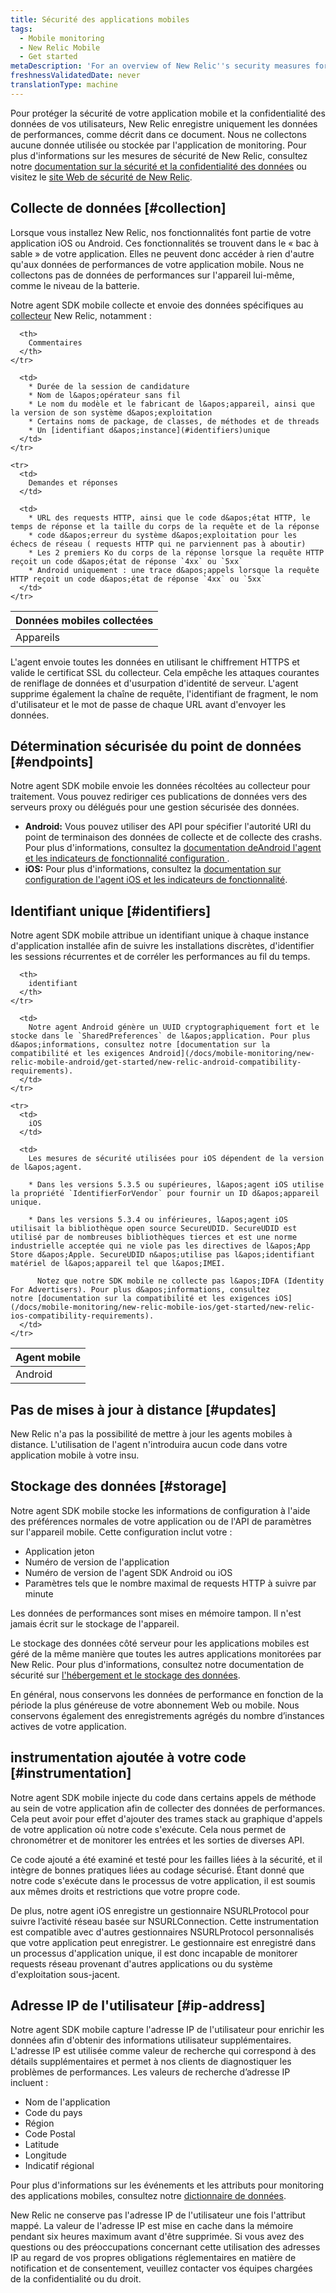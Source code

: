 ```yaml
---
title: Sécurité des applications mobiles
tags:
  - Mobile monitoring
  - New Relic Mobile
  - Get started
metaDescription: 'For an overview of New Relic''s security measures for mobile applications, start here.'
freshnessValidatedDate: never
translationType: machine
---
```


Pour protéger la sécurité de votre application mobile et la confidentialité des données de vos utilisateurs, New Relic enregistre uniquement les données de performances, comme décrit dans ce document. Nous ne collectons aucune donnée utilisée ou stockée par l&apos;application de monitoring. Pour plus d&apos;informations sur les mesures de sécurité de New Relic, consultez notre [documentation sur la sécurité et la confidentialité des données](/docs/security/new-relic-security/data-privacy/data-privacy-new-relic) ou visitez le [site Web de sécurité de New Relic](https://newrelic.com/security).

## Collecte de données [#collection]

Lorsque vous installez New Relic, nos fonctionnalités <InlinePopover type="mobile" />font partie de votre application iOS ou Android. Ces fonctionnalités se trouvent dans le « bac à sable » de votre application. Elles ne peuvent donc accéder à rien d&apos;autre qu&apos;aux données de performances de votre application mobile. Nous ne collectons pas de données de performances sur l&apos;appareil lui-même, comme le niveau de la batterie.

Notre agent SDK mobile collecte et envoie des données spécifiques au [collecteur](/docs/using-new-relic/welcome-new-relic/getting-started/glossary#collector) New Relic, notamment :

<table>
  <thead>
    <tr>
      <th style={{ width: "200px" }}>
        Données mobiles collectées
      </th>

      <th>
        Commentaires
      </th>
    </tr>
  </thead>

  <tbody>
    <tr>
      <td>
        Appareils
      </td>

      <td>
        * Durée de la session de candidature
        * Nom de l&apos;opérateur sans fil
        * Le nom du modèle et le fabricant de l&apos;appareil, ainsi que la version de son système d&apos;exploitation
        * Certains noms de package, de classes, de méthodes et de threads
        * Un [identifiant d&apos;instance](#identifiers)unique
      </td>
    </tr>

    <tr>
      <td>
        Demandes et réponses
      </td>

      <td>
        * URL des requests HTTP, ainsi que le code d&apos;état HTTP, le temps de réponse et la taille du corps de la requête et de la réponse
        * code d&apos;erreur du système d&apos;exploitation pour les échecs de réseau ( requests HTTP qui ne parviennent pas à aboutir)
        * Les 2 premiers Ko du corps de la réponse lorsque la requête HTTP reçoit un code d&apos;état de réponse `4xx` ou `5xx`
        * Android uniquement : une trace d&apos;appels lorsque la requête HTTP reçoit un code d&apos;état de réponse `4xx` ou `5xx`
      </td>
    </tr>
  </tbody>
</table>

L&apos;agent envoie toutes les données en utilisant le chiffrement HTTPS et valide le certificat SSL du collecteur. Cela empêche les attaques courantes de reniflage de données et d&apos;usurpation d&apos;identité de serveur. L&apos;agent supprime également la chaîne de requête, l&apos;identifiant de fragment, le nom d&apos;utilisateur et le mot de passe de chaque URL avant d&apos;envoyer les données.

## Détermination sécurisée du point de données [#endpoints]

Notre agent SDK mobile envoie les données récoltées au collecteur pour traitement. Vous pouvez rediriger ces publications de données vers des serveurs proxy ou délégués pour une gestion sécurisée des données.

* <DNT>**Android:**</DNT> Vous pouvez utiliser des API pour spécifier l&apos;autorité URI du point de terminaison des données de collecte et de collecte des crashs. Pour plus d&apos;informations, consultez la [documentation deAndroid l&apos;agent et les indicateurs de fonctionnalité configuration ](/docs/mobile-monitoring/new-relic-mobile/mobile-sdk/configure-settings/).
* <DNT>**iOS:**</DNT> Pour plus d&apos;informations, consultez la [documentation sur configuration de l&apos;agent iOS et les indicateurs de fonctionnalité](/docs/mobile-monitoring/new-relic-mobile/mobile-sdk/configure-settings/).

## Identifiant unique [#identifiers]

Notre agent SDK mobile attribue un identifiant unique à chaque instance d&apos;application installée afin de suivre les installations discrètes, d&apos;identifier les sessions récurrentes et de corréler les performances au fil du temps.

<table>
  <thead>
    <tr>
      <th style={{ width: "150px" }}>
        Agent mobile
      </th>

      <th>
        identifiant
      </th>
    </tr>
  </thead>

  <tbody>
    <tr>
      <td>
        Android
      </td>

      <td>
        Notre agent Android génère un UUID cryptographiquement fort et le stocke dans le `SharedPreferences` de l&apos;application. Pour plus d&apos;informations, consultez notre [documentation sur la compatibilité et les exigences Android](/docs/mobile-monitoring/new-relic-mobile-android/get-started/new-relic-android-compatibility-requirements).
      </td>
    </tr>

    <tr>
      <td>
        iOS
      </td>

      <td>
        Les mesures de sécurité utilisées pour iOS dépendent de la version de l&apos;agent.

        * Dans les versions 5.3.5 ou supérieures, l&apos;agent iOS utilise la propriété `IdentifierForVendor` pour fournir un ID d&apos;appareil unique.

        * Dans les versions 5.3.4 ou inférieures, l&apos;agent iOS utilisait la bibliothèque open source SecureUDID. SecureUDID est utilisé par de nombreuses bibliothèques tierces et est une norme industrielle acceptée qui ne viole pas les directives de l&apos;App Store d&apos;Apple. SecureUDID n&apos;utilise pas l&apos;identifiant matériel de l&apos;appareil tel que l&apos;IMEI.

          Notez que notre SDK mobile ne collecte pas l&apos;IDFA (Identity For Advertisers). Pour plus d&apos;informations, consultez notre [documentation sur la compatibilité et les exigences iOS](/docs/mobile-monitoring/new-relic-mobile-ios/get-started/new-relic-ios-compatibility-requirements).
      </td>
    </tr>
  </tbody>
</table>

## Pas de mises à jour à distance [#updates]

New Relic n&apos;a pas la possibilité de mettre à jour les agents mobiles à distance. L&apos;utilisation de l&apos;agent n&apos;introduira aucun code dans votre application mobile à votre insu.

## Stockage des données [#storage]

Notre agent SDK mobile stocke les informations de configuration à l&apos;aide des préférences normales de votre application ou de l&apos;API de paramètres sur l&apos;appareil mobile. Cette configuration inclut votre :

* Application jeton
* Numéro de version de l&apos;application
* Numéro de version de l&apos;agent SDK Android ou iOS
* Paramètres tels que le nombre maximal de requests HTTP à suivre par minute

Les données de performances sont mises en mémoire tampon. Il n&apos;est jamais écrit sur le stockage de l&apos;appareil.

Le stockage des données côté serveur pour les applications mobiles est géré de la même manière que toutes les autres applications monitorées par New Relic. Pour plus d&apos;informations, consultez notre documentation de sécurité sur [l&apos;hébergement et le stockage des données](/docs/security/new-relic-security/data-privacy/security-controls-privacy#Hosting_and_Data_Storage).

En général, nous conservons les données de performance en fonction de la période la plus généreuse de votre abonnement Web ou mobile. Nous conservons également des enregistrements agrégés du nombre d’instances actives de votre application.

## instrumentation ajoutée à votre code [#instrumentation]

Notre agent SDK mobile injecte du code dans certains appels de méthode au sein de votre application afin de collecter des données de performances. Cela peut avoir pour effet d&apos;ajouter des trames stack au graphique d&apos;appels de votre application où notre code s&apos;exécute. Cela nous permet de chronométrer et de monitorer les entrées et les sorties de diverses API.

Ce code ajouté a été examiné et testé pour les failles liées à la sécurité, et il intègre de bonnes pratiques liées au codage sécurisé. Étant donné que notre code s&apos;exécute dans le processus de votre application, il est soumis aux mêmes droits et restrictions que votre propre code.

De plus, notre agent iOS enregistre un gestionnaire NSURLProtocol pour suivre l’activité réseau basée sur NSURLConnection. Cette instrumentation est compatible avec d&apos;autres gestionnaires NSURLProtocol personnalisés que votre application peut enregistrer. Le gestionnaire est enregistré dans un processus d&apos;application unique, il est donc incapable de monitorer requests réseau provenant d&apos;autres applications ou du système d&apos;exploitation sous-jacent.

## Adresse IP de l&apos;utilisateur [#ip-address]

Notre agent SDK mobile capture l&apos;adresse IP de l&apos;utilisateur pour enrichir les données afin d&apos;obtenir des informations utilisateur supplémentaires. L&apos;adresse IP est utilisée comme valeur de recherche qui correspond à des détails supplémentaires et permet à nos clients de diagnostiquer les problèmes de performances. Les valeurs de recherche d’adresse IP incluent :

* Nom de l&apos;application
* Code du pays
* Région
* Code Postal
* Latitude
* Longitude
* Indicatif régional

Pour plus d&apos;informations sur les événements et les attributs pour monitoring des applications mobiles, consultez notre [dictionnaire de données](/attribute-dictionary?attribute_name=&field_data_source_tid%5B%5D=8342).

New Relic ne conserve pas l&apos;adresse IP de l&apos;utilisateur une fois l&apos;attribut mappé. La valeur de l&apos;adresse IP est mise en cache dans la mémoire pendant six heures maximum avant d&apos;être supprimée. Si vous avez des questions ou des préoccupations concernant cette utilisation des adresses IP au regard de vos propres obligations réglementaires en matière de notification et de consentement, veuillez contacter vos équipes chargées de la confidentialité ou du droit.